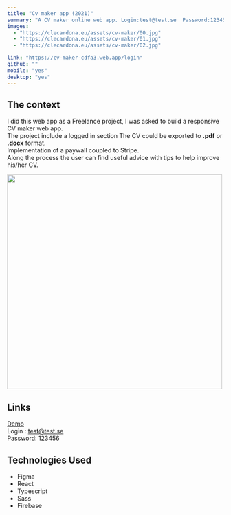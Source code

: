 ---
title: "Cv maker app (2021)"
summary: "A CV maker online web app. Login:test@test.se  Password:123456"
images:
  - "https://clecardona.eu/assets/cv-maker/00.jpg"
  - "https://clecardona.eu/assets/cv-maker/01.jpg"
  - "https://clecardona.eu/assets/cv-maker/02.jpg"

link: "https://cv-maker-cdfa3.web.app/login"
github: ""
mobile: "yes"
desktop: "yes"
---

## The context

I did this web app as a Freelance project, I was asked to build a responsive CV maker web app.<br/>
The project include a logged in section
The CV could be exported to **.pdf** or **.docx** format.<br/>
Implementation of a paywall coupled to Stripe. <br/>
Along the process the user can find useful advice with tips to help improve his/her CV.

<div
  style={{
    display: "flex",
    width: "100%",
    justifyContent: "center",
    gap: 50,
  }}
>
  <img src='https://clecardona.eu/assets/cv-maker/04.jpg' height='500px' />

</div>

## Links

[Demo](https://cv-maker-cdfa3.web.app/login) <br/>
Login : test@test.se <br/>
Password: 123456

## Technologies Used

- Figma
- React
- Typescript
- Sass
- Firebase
